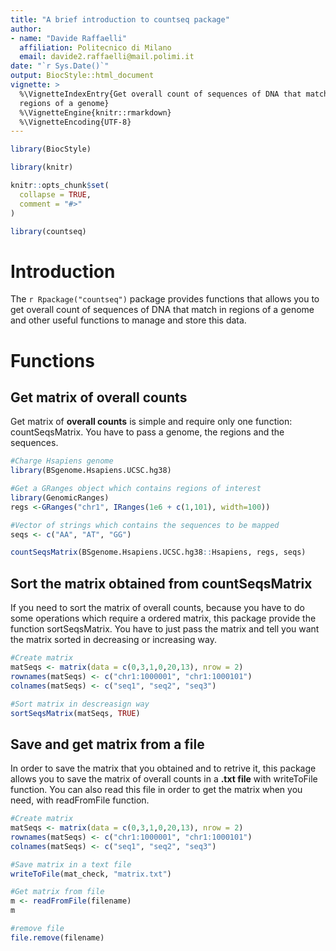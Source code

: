 ```yaml
---
title: "A brief introduction to countseq package"
author:
- name: "Davide Raffaelli"
  affiliation: Politecnico di Milano
  email: davide2.raffaelli@mail.polimi.it
date: "`r Sys.Date()`"
output: BiocStyle::html_document
vignette: >
  %\VignetteIndexEntry{Get overall count of sequences of DNA that match in 
  regions of a genome}
  %\VignetteEngine{knitr::rmarkdown}
  %\VignetteEncoding{UTF-8}
---
```


```r
library(BiocStyle)
```
```r
library(knitr)
```

```r
knitr::opts_chunk$set(
  collapse = TRUE,
  comment = "#>"
)
```

```r
library(countseq)
```

# Introduction
The `r Rpackage("countseq")` package provides functions that allows you to get
overall count of sequences of DNA that match in regions of a genome and other
useful functions to manage and store this data.

# Functions

## Get matrix of overall counts

Get matrix of **overall counts** is simple and require only one function: 
countSeqsMatrix. You have to pass a genome, the regions and the sequences.

```r
#Charge Hsapiens genome
library(BSgenome.Hsapiens.UCSC.hg38)

#Get a GRanges object which contains regions of interest
library(GenomicRanges)
regs <-GRanges("chr1", IRanges(1e6 + c(1,101), width=100))

#Vector of strings which contains the sequences to be mapped
seqs <- c("AA", "AT", "GG")

countSeqsMatrix(BSgenome.Hsapiens.UCSC.hg38::Hsapiens, regs, seqs)
```

## Sort the matrix obtained from countSeqsMatrix

If you need to sort the matrix of overall counts, because you have to do some
operations which require a ordered matrix, this package provide the function
sortSeqsMatrix. You have to just pass the matrix and tell you want the matrix
sorted in decreasing or increasing way.

```r
#Create matrix
matSeqs <- matrix(data = c(0,3,1,0,20,13), nrow = 2)
rownames(matSeqs) <- c("chr1:1000001", "chr1:1000101")
colnames(matSeqs) <- c("seq1", "seq2", "seq3")

#Sort matrix in descreasign way
sortSeqsMatrix(matSeqs, TRUE)
```

## Save and get matrix from a file

In order to save the matrix that you obtained and to retrive it, this package
allows you to save the matrix of overall counts in a **.txt file** with 
writeToFile function. You can also read this file in order to get the matrix 
when you need, with readFromFile function.

```r
#Create matrix
matSeqs <- matrix(data = c(0,3,1,0,20,13), nrow = 2)
rownames(matSeqs) <- c("chr1:1000001", "chr1:1000101")
colnames(matSeqs) <- c("seq1", "seq2", "seq3")

#Save matrix in a text file
writeToFile(mat_check, "matrix.txt")

#Get matrix from file
m <- readFromFile(filename)
m

#remove file
file.remove(filename)

```
